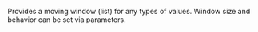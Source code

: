 Provides a moving window (list) for any types of values. Window size and behavior can be set via parameters.
